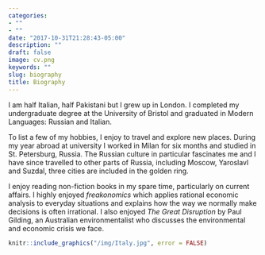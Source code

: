 ```yaml
---
categories:
- ""
- ""
date: "2017-10-31T21:28:43-05:00"
description: ""
draft: false
image: cv.png
keywords: ""
slug: biography
title: Biography
---
```

I am half Italian, half Pakistani but I grew up in London. I completed my undergraduate degree at the University of Bristol and graduated in Modern Languages: Russian and Italian.

To list a few of my hobbies, I enjoy to travel and explore new places. During my year abroad at university I worked in Milan for six months and studied in St. Petersburg, Russia. The Russian culture in particular fascinates me and I have since travelled to other parts of Russia, including Moscow, Yaroslavl and Suzdal, three cities are included in the golden ring. 

I enjoy reading non-fiction books in my spare time, particularly on current affairs. I highly enjoyed *freakonomics* which applies rational economic analysis to everyday situations and explains how the way we normally make decisions is often irrational. I also enjoyed *The Great Disruption* by Paul Gilding, an Australian environmentalist who discusses the environmental and economic crisis we face.

```r
knitr::include_graphics("/img/Italy.jpg", error = FALSE)
```